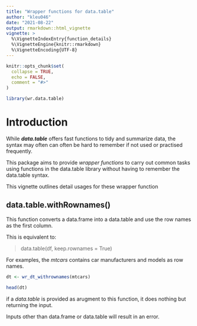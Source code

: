 ```yaml
---
title: "Wrapper functions for data.table"
author: "kleu046"
date: "2021-08-22"
output: rmarkdown::html_vignette
vignette: >
  %\VignetteIndexEntry{function_details}
  %\VignetteEngine{knitr::rmarkdown}
  %\VignetteEncoding{UTF-8}
---
```


```r
knitr::opts_chunk$set(
  collapse = TRUE,
  echo = FALSE,
  comment = "#>"
)
```

```r
library(wr.data.table)
```

# Introduction

While ***data.table*** offers fast functions to tidy and summarize data, the syntax may often can often be hard to remember if not used or practised frequently.

This package aims to provide *wrapper functions* to carry out common tasks using functions in the data.table library without having to remember the data.table syntax.

This vignette outlines detail usages for these wrapper function

## data.table.withRownames()

This function converts a data.frame into a data.table and use the row names as the first column.

This is equivalent to:

> data.table(df, keep.rownames = True)

For examples, the *mtcars* contains car manufacturers and models as row names.

```r
dt <- wr_dt_withrownames(mtcars)

head(dt)
```

if a *data.table* is provided as arugment to this function, it does nothing but returning the input.

Inputs other than data.frame or data.table will result in an error.
